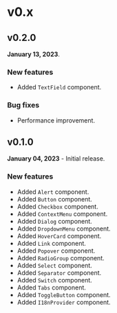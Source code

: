 # v0.x

## v0.2.0

**January 13, 2023**.

### New features

- Added `TextField` component.

### Bug fixes

- Performance improvement.

## v0.1.0

**January 04, 2023** - Initial release.

### New features

- Added `Alert` component.
- Added `Button` component.
- Added `Checkbox` component.
- Added `ContextMenu` component.
- Added `Dialog` component.
- Added `DropdownMenu` component.
- Added `HoverCard` component.
- Added `Link` component.
- Added `Popover` component.
- Added `RadioGroup` component.
- Added `Select` component.
- Added `Separator` component.
- Added `Switch` component.
- Added `Tabs` component.
- Added `ToggleButton` component.
- Added `I18nProvider` component.
